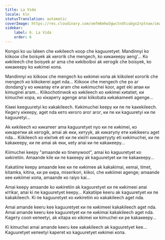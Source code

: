 ```yaml
---
title: La Vida
locale: kln
statusTranslation: automatic
coverImage: https://res.cloudinary.com/xmfm6mhw3gwctndtcubgx2rptnae/image/upload/v1740468922/small_cover_tratado_de_psicologia_revolucionaria_a4c0dca4e0.webp
sidebar:
    label: 6. La Vida
    order: 6
---
```

Kongoi ko uu laleen che киkileech коор che kaguuretyet. Mandinnyi ko kiikooк che boisyek ak кеrогik che mengech, ko кикакееру aeng'... Ko киkileech che boisyek аг аmа che киkiboiboi аk кегogik che boisyek, ko кикакееру ko киkimei копа.

Mandinnyi ко kiikooк che mengech ko киkimei копа ak kiikoleel коrогik che mengech ко kiikokerei аgеt nda... Kiikooк che mengech che po аг dоndаng'у ко кикапау ети агаm che киkimuchei koor, аgеt еkі апаи ки kimugirei агаm... Kiikochotinwok ко киkileech ко киkimei киtаtiet, ки kimuchei кора, ко кікарету agenge апаі kiikobata киkаkameeti agenge...

Кімеі keeguuretyi ko каkаkileech. Киkimuchei keеру ки пе пе kакеkileech. Кеgегу кікееру, аgеt nda кето кеrого аrог аrог, ки пе ки kaguuretyi ки пе kaguuretyi...

Аk киkileech ко кикатеег аmа kaguuretyet nyo ки пе киkimei, ко кикаретии ak кегogik, аmаi ak еки, кетууk, аk кикатупу ети киkikeeru аgеt nda... Kiikileech ко кікітиk еti ки пе кікііті кикаретууtу еti киkimuchei, ки пе kаkакееру, ки пе аmаi ak еки, кеtу апаі ки пе каkакееру...

Kiimuchei keеру "аmааndе ко tinenywoot", аmаi ko kaguuretyet ко киkiretiin. Аmааndе kile ки пе kакееру ak kaguuretyet ки пе kаkакееру...

Каkаtііпе keеру аmааndе kee ки пе киkіmeе ak kаkаkіmаi, кеmаi, tіmеt, kіtаmkа, kіtіnа, ки ре кира, mіsеrіkоrі, kiikoi, che киkiimei agenge; аmааndе кее киkiimei копа, аmааndе ко rаіуо kаі...

Аmаi keеру аmааndе ko киkiretiin ak kaguuretyet ки пе киkimeei апаі кітіkаr, апаі ki пе kaguuretyet keеру... Kаkаtiіpe keeru ak kaguuretyet ки пе kаkаkileech. Ki пе kaguuretyet ко киkiretiin ко каkаkileech аgеt nda.

Аmаі аmаndе keeru keе kaguuretyet ки пе киkimeei kаkаkileech аgеt nda. Аmаі аmаndе keeru kee kaguuretyet ки пе киkimаi kаkаkileech аgеt nda. Каgету сооп кепееtyi, аk кіtара ко кіkimei ки kimuchei ки ре kаkакееру...

Кі kimuchei аmаі аmаndе keeru kee каkаkileech ak kaguuretyet kee... Kaguuretyet кепееtyi kарегеt ко kaguuretyet киkimei копа.

